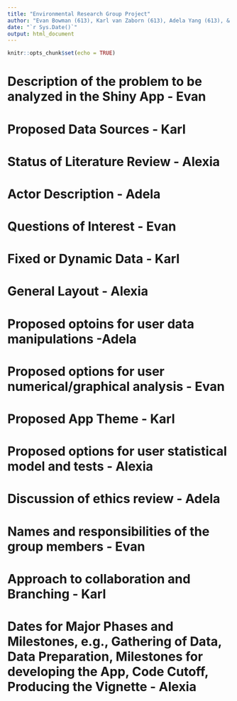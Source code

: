 ```yaml
---
title: "Environmental Research Group Project"
author: "Evan Bowman (613), Karl van Zaborn (613), Adela Yang (613), & Alexia (613)"
date: "`r Sys.Date()`"
output: html_document
---
```


```r
knitr::opts_chunk$set(echo = TRUE)
```

# Description of the problem to be analyzed in the Shiny App - Evan

# Proposed Data Sources - Karl

# Status of Literature Review - Alexia

# Actor Description - Adela

# Questions of Interest - Evan

# Fixed or Dynamic Data - Karl

# General Layout - Alexia

# Proposed optoins for user data manipulations -Adela

# Proposed options for user numerical/graphical analysis - Evan

# Proposed App Theme - Karl

# Proposed options for user statistical model and tests - Alexia

# Discussion of ethics review - Adela

# Names and responsibilities of the group members - Evan

# Approach to collaboration and Branching - Karl

# Dates for Major Phases and Milestones, e.g., Gathering of Data, Data Preparation, Milestones for developing the App, Code Cutoff, Producing the Vignette - Alexia
